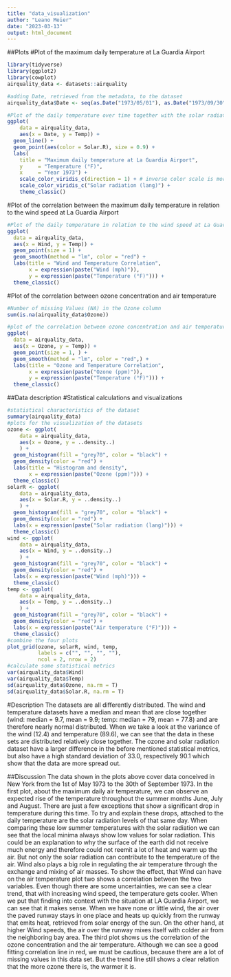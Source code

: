 ```yaml
---
title: "data_visualization"
author: "Leano Meier"
date: "2023-03-13"
output: html_document
---
```


##Plots
#Plot of the maximum daily temperature at La Guardia Airport
```r
library(tidyverse)
library(ggplot2)
library(cowplot)
airquality_data <- datasets::airquality

#adding Date, retrieved from the metadata, to the dataset
airquality_data$Date <- seq(as.Date("1973/05/01"), as.Date("1973/09/30"), 1)

#Plot of the daily temperature over time together with the solar radiation at this day
ggplot(
    data = airquality_data,
    aes(x = Date, y = Temp)) +
  geom_line() +
  geom_point(aes(color = Solar.R), size = 0.9) +
  labs(
    title = "Maximum daily temperature at La Guardia Airport",
    y     = "Temperature (°F)",
    x     = "Year 1973") +
    scale_color_viridis_c(direction = 1) + # inverse color scale is more intuitive here
    scale_color_viridis_c("Solar radiation (lang)") +
    theme_classic()

```

#Plot of the correlation between the maximum daily temperature in relation to the wind speed at La Guardia Airport
```r
#Plot of the daily temperature in relation to the wind speed at La Guardia
ggplot(
  data = airquality_data,
  aes(x = Wind, y = Temp)) +
  geom_point(size = 1) +
  geom_smooth(method = "lm", color = "red") +
  labs(title = "Wind and Temperature Correlation",
       x = expression(paste("Wind (mph)")), 
       y = expression(paste("Temperature (°F)"))) +
  theme_classic()

```
#Plot of the correlation between ozone concentration and air temperature
```r
#Number of missing Values (NA) in the Ozone column
sum(is.na(airquality_data$Ozone))

#plot of the correlation between ozone concentration and air temperature
ggplot(
  data = airquality_data,
  aes(x = Ozone, y = Temp)) +
  geom_point(size = 1, ) +
  geom_smooth(method = "lm", color = "red",) +
  labs(title = "Ozone and Temperature Correlation",
       x = expression(paste("Ozone (ppm)")), 
       y = expression(paste("Temperature (°F)"))) +
  theme_classic()


```

##Data description
#Statistical calculations and visualizations
```r
#statistical characteristics of the dataset
summary(airquality_data)
#plots for the visualization of the datasets
ozone <- ggplot(
    data = airquality_data,
    aes(x = Ozone, y = ..density..)
    ) +
  geom_histogram(fill = "grey70", color = "black") +
  geom_density(color = "red") +  
  labs(title = "Histogram and density", 
       x = expression(paste("Ozone (ppm)"))) +
  theme_classic()
solarR <- ggplot(
    data = airquality_data,
    aes(x = Solar.R, y = ..density..)
    ) +
  geom_histogram(fill = "grey70", color = "black") +
  geom_density(color = "red") +  
  labs(x = expression(paste("Solar radiation (lang)"))) +
  theme_classic()
wind <- ggplot(
    data = airquality_data,
    aes(x = Wind, y = ..density..)
    ) +
  geom_histogram(fill = "grey70", color = "black") +
  geom_density(color = "red") +  
  labs(x = expression(paste("Wind (mph)"))) +
  theme_classic()
temp <- ggplot(
    data = airquality_data,
    aes(x = Temp, y = ..density..)
    ) +
  geom_histogram(fill = "grey70", color = "black") +
  geom_density(color = "red") +  
  labs(x = expression(paste("Air temperature (°F)"))) +
  theme_classic()
#combine the four plots
plot_grid(ozone, solarR, wind, temp,
          labels = c("", "", "", ""),
          ncol = 2, nrow = 2)
#calculate some statistical metrics
var(airquality_data$Wind)
var(airquality_data$Temp)
sd(airquality_data$Ozone, na.rm = T)
sd(airquality_data$Solar.R, na.rm = T)

```
#Description
The datasets are all differently distributed. The wind and temperature datasets have a median and mean that are close together (wind: median = 9.7, mean = 9.9; temp: median = 79, mean = 77.8) and are therefore nearly normal distributed. When we take a look at the variance of the wind (12.4) and temperature (89.6), we can see that the data in these sets are distributed relatively close together. The ozone and solar radiation dataset have a larger difference in the before mentioned statistical metrics, but also have a high standard deviation of 33.0, respectively 90.1 which show that the data are more spread out. 



##Discussion
The data shown in the plots above cover data conceived in New York from the 1st of May 1973 to the 30th of September 1973. In the first plot, about the maximum daily air temperature, we can observe an expected rise of the temperature throughout the summer months June, July and August. There are just a few exceptions that show a significant drop in temperature during this time. To try and explain these drops, attached to the daily temperature are the solar radiation levels of that same day. When comparing these low summer temperatures with the solar radiation we can see that the local minima always show low values for solar radiation. This could be an explanation to why the surface of the earth did not receive much energy and therefore could not reemit a lot of heat and warm up the air.
But not only the solar radiation can contribute to the temperature of the air. Wind also plays a big role in regulating the air temperature through the exchange and mixing of air masses. To show the effect, that Wind can have on the air temperature plot two shows a correlation between the two variables. Even though there are some uncertainties, we can see a clear trend, that with increasing wind speed, the temperature gets cooler. When we put that finding into context with the situation at LA Guardia Airport, we can see that it makes sense. When we have none or little wind, the air over the paved runway stays in one place and heats up quickly from the runway that emits heat, retrieved from solar energy of the sun. On the other hand, at higher Wind speeds, the air over the runway mixes itself with colder air from the neighboring bay area.
The third plot shows us the correlation of the ozone concentration and the air temperature. Although we can see a good fitting correlation line in red, we must be cautious, because there are a lot of missing values in this data set. But the trend line still shows a clear relation that the more ozone there is, the warmer it is.



